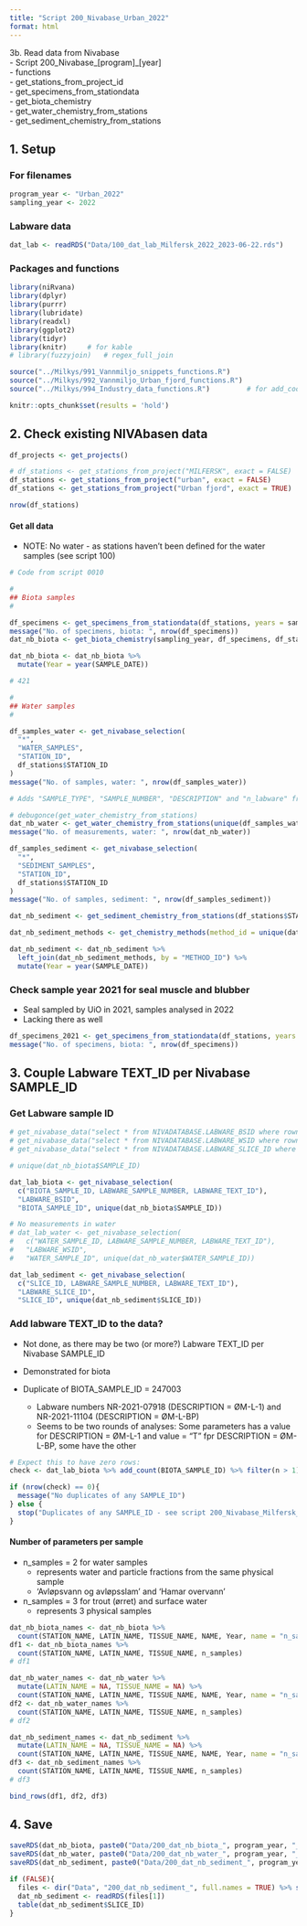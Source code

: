 ```yaml
---
title: "Script 200_Nivabase_Urban_2022"
format: html
---
```


3b. Read data from Nivabase   
- Script 200_Nivabase_[program]_[year]     
- functions  
    - get_stations_from_project_id  
    - get_specimens_from_stationdata   
    - get_biota_chemistry  
    - get_water_chemistry_from_stations  
    - get_sediment_chemistry_from_stations  
    
## 1. Setup  

### For filenames  
```r

program_year <- "Urban_2022"
sampling_year <- 2022

```

### Labware data  

```r

dat_lab <- readRDS("Data/100_dat_lab_Milfersk_2022_2023-06-22.rds")

```


### Packages and functions  
```r

library(niRvana)
library(dplyr)
library(purrr)
library(lubridate)
library(readxl)
library(ggplot2)
library(tidyr)
library(knitr)     # for kable
# library(fuzzyjoin)   # regex_full_join

source("../Milkys/991_Vannmiljo_snippets_functions.R")
source("../Milkys/992_Vannmiljo_Urban_fjord_functions.R")
source("../Milkys/994_Industry_data_functions.R")         # for add_coordinates()

knitr::opts_chunk$set(results = 'hold')

```


## 2.  Check existing NIVAbasen data    

```r

df_projects <- get_projects()   

# df_stations <- get_stations_from_project("MILFERSK", exact = FALSE)
df_stations <- get_stations_from_project("urban", exact = FALSE)
df_stations <- get_stations_from_project("Urban fjord", exact = TRUE)

nrow(df_stations)

```

#### Get all data    

* NOTE: No water - as stations haven't been defined for the water samples (see script 100)   

```r

# Code from script 0010  

# 
## Biota samples
#

df_specimens <- get_specimens_from_stationdata(df_stations, years = sampling_year)
message("No. of specimens, biota: ", nrow(df_specimens))
dat_nb_biota <- get_biota_chemistry(sampling_year, df_specimens, df_stations, report_samples = TRUE)

dat_nb_biota <- dat_nb_biota %>%
  mutate(Year = year(SAMPLE_DATE))

# 421  

#
## Water samples  
#

df_samples_water <- get_nivabase_selection(
  "*",
  "WATER_SAMPLES",
  "STATION_ID",
  df_stations$STATION_ID
)
message("No. of samples, water: ", nrow(df_samples_water))

# Adds "SAMPLE_TYPE", "SAMPLE_NUMBER", "DESCRIPTION" and "n_labware" from Labware

# debugonce(get_water_chemistry_from_stations)
dat_nb_water <- get_water_chemistry_from_stations(unique(df_samples_water$STATION_ID), sampling_year)
message("No. of measurements, water: ", nrow(dat_nb_water))

df_samples_sediment <- get_nivabase_selection(
  "*",
  "SEDIMENT_SAMPLES",
  "STATION_ID",
  df_stations$STATION_ID
)
message("No. of samples, sediment: ", nrow(df_samples_sediment))

dat_nb_sediment <- get_sediment_chemistry_from_stations(df_stations$STATION_ID, years = sampling_year)

dat_nb_sediment_methods <- get_chemistry_methods(method_id = unique(dat_nb_sediment$METHOD_ID))

dat_nb_sediment <- dat_nb_sediment %>%
  left_join(dat_nb_sediment_methods, by = "METHOD_ID") %>%
  mutate(Year = year(SAMPLE_DATE)) 

```

### Check sample year 2021 for seal muscle and blubber  

- Seal sampled by UiO in 2021, samples analysed in 2022  
- Lacking there as well

```r

df_specimens_2021 <- get_specimens_from_stationdata(df_stations, years = 2021)
message("No. of specimens, biota: ", nrow(df_specimens))

```


## 3. Couple Labware TEXT_ID per Nivabase SAMPLE_ID

### Get Labware sample ID     

```r

# get_nivabase_data("select * from NIVADATABASE.LABWARE_BSID where rownum < 6")  
# get_nivabase_data("select * from NIVADATABASE.LABWARE_WSID where rownum < 6")  
# get_nivabase_data("select * from NIVADATABASE.LABWARE_SLICE_ID where rownum < 6")  

# unique(dat_nb_biota$SAMPLE_ID)

dat_lab_biota <- get_nivabase_selection(
  c("BIOTA_SAMPLE_ID, LABWARE_SAMPLE_NUMBER, LABWARE_TEXT_ID"),
  "LABWARE_BSID", 
  "BIOTA_SAMPLE_ID", unique(dat_nb_biota$SAMPLE_ID)) 

# No measurements in water 
# dat_lab_water <- get_nivabase_selection(
#   c("WATER_SAMPLE_ID, LABWARE_SAMPLE_NUMBER, LABWARE_TEXT_ID"),
#   "LABWARE_WSID",
#   "WATER_SAMPLE_ID", unique(dat_nb_water$WATER_SAMPLE_ID))

dat_lab_sediment <- get_nivabase_selection(
  c("SLICE_ID, LABWARE_SAMPLE_NUMBER, LABWARE_TEXT_ID"),
  "LABWARE_SLICE_ID", 
  "SLICE_ID", unique(dat_nb_sediment$SLICE_ID)) 

```



### Add labware TEXT_ID to the data?  

* Not done, as there may be two (or more?) Labware TEXT_ID per Nivabase SAMPLE_ID   

* Demonstrated for biota  

* Duplicate of BIOTA_SAMPLE_ID = 247003  
    - Labware numbers NR-2021-07918 (DESCRIPTION = ØM-L-1) and NR-2021-11104 (DESCRIPTION = ØM-L-BP)  
    - Seems to be two rounds of analyses: Some parameters has a value for DESCRIPTION = ØM-L-1 and value = "T" fpr DESCRIPTION = ØM-L-BP, some have the other  

```r

# Expect this to have zero rows:
check <- dat_lab_biota %>% add_count(BIOTA_SAMPLE_ID) %>% filter(n > 1)

if (nrow(check) == 0){
  message("No duplicates of any SAMPLE_ID")
} else {
  stop("Duplicates of any SAMPLE_ID - see script 200_Nivabase_Milfersk_2021")
}

```

#### Number of parameters per sample    

* n_samples = 2 for water samples  
    - represents water and particle fractions from the same physical sample    
    - 'Avløpsvann og avløpsslam' and 'Hamar overvann'   
* n_samples = 3 for trout (ørret) and surface water    
    - represents 3 physical samples      

```r

dat_nb_biota_names <- dat_nb_biota %>%
  count(STATION_NAME, LATIN_NAME, TISSUE_NAME, NAME, Year, name = "n_samples")
df1 <- dat_nb_biota_names %>%
  count(STATION_NAME, LATIN_NAME, TISSUE_NAME, n_samples)
# df1

dat_nb_water_names <- dat_nb_water %>%
  mutate(LATIN_NAME = NA, TISSUE_NAME = NA) %>%
  count(STATION_NAME, LATIN_NAME, TISSUE_NAME, NAME, Year, name = "n_samples")
df2 <- dat_nb_water_names %>%
  count(STATION_NAME, LATIN_NAME, TISSUE_NAME, n_samples)
# df2

dat_nb_sediment_names <- dat_nb_sediment %>%
  mutate(LATIN_NAME = NA, TISSUE_NAME = NA) %>%
  count(STATION_NAME, LATIN_NAME, TISSUE_NAME, NAME, Year, name = "n_samples")
df3 <- dat_nb_sediment_names %>%
  count(STATION_NAME, LATIN_NAME, TISSUE_NAME, n_samples)
# df3

bind_rows(df1, df2, df3)


```


## 4. Save  

```r

saveRDS(dat_nb_biota, paste0("Data/200_dat_nb_biota_", program_year, "_", today(), ".rds"))
saveRDS(dat_nb_water, paste0("Data/200_dat_nb_water_", program_year, "_", today(), ".rds"))
saveRDS(dat_nb_sediment, paste0("Data/200_dat_nb_sediment_", program_year, "_", today(), ".rds"))

if (FALSE){
  files <- dir("Data", "200_dat_nb_sediment_", full.names = TRUE) %>% sort(decreasing = TRUE)
  dat_nb_sediment <- readRDS(files[1])
  table(dat_nb_sediment$SLICE_ID)
}

```
